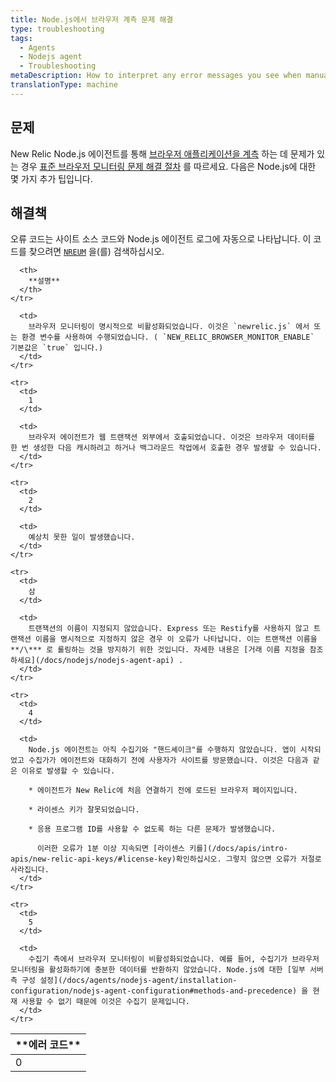 ```yaml
---
title: Node.js에서 브라우저 계측 문제 해결
type: troubleshooting
tags:
  - Agents
  - Nodejs agent
  - Troubleshooting
metaDescription: How to interpret any error messages you see when manually inserting the browser agent with New Relic's Node.js agent.
translationType: machine
---
```


## 문제

New Relic Node.js 에이전트를 통해 [브라우저 애플리케이션을 계측](/docs/nodejs/page-load-timing-in-nodejs) 하는 데 문제가 있는 경우 [표준 브라우저 모니터링 문제 해결 절차](/docs/new-relic-browser/troubleshooting-page-view-monitoring) 를 따르세요. 다음은 Node.js에 대한 몇 가지 추가 팁입니다.

## 해결책

오류 코드는 사이트 소스 코드와 Node.js 에이전트 로그에 자동으로 나타납니다. 이 코드를 찾으려면 [`NREUM`](/docs/new-relic-browser/troubleshooting-page-view-monitoring#javascript) 을(를) 검색하십시오.

<table>
  <thead>
    <tr>
      <th width={100}>
        **에러 코드**
      </th>

      <th>
        **설명**
      </th>
    </tr>
  </thead>

  <tbody>
    <tr>
      <td>
        0
      </td>

      <td>
        브라우저 모니터링이 명시적으로 비활성화되었습니다. 이것은 `newrelic.js` 에서 또는 환경 변수를 사용하여 수행되었습니다. ( `NEW_RELIC_BROWSER_MONITOR_ENABLE` 기본값은 `true` 입니다.)
      </td>
    </tr>

    <tr>
      <td>
        1
      </td>

      <td>
        브라우저 에이전트가 웹 트랜잭션 외부에서 호출되었습니다. 이것은 브라우저 데이터를 한 번 생성한 다음 캐시하려고 하거나 백그라운드 작업에서 호출한 경우 발생할 수 있습니다.
      </td>
    </tr>

    <tr>
      <td>
        2
      </td>

      <td>
        예상치 못한 일이 발생했습니다.
      </td>
    </tr>

    <tr>
      <td>
        삼
      </td>

      <td>
        트랜잭션의 이름이 지정되지 않았습니다. Express 또는 Restify를 사용하지 않고 트랜잭션 이름을 명시적으로 지정하지 않은 경우 이 오류가 나타납니다. 이는 트랜잭션 이름을 **/\*** 로 롤링하는 것을 방지하기 위한 것입니다. 자세한 내용은 [거래 이름 지정을 참조하세요](/docs/nodejs/nodejs-agent-api) .
      </td>
    </tr>

    <tr>
      <td>
        4
      </td>

      <td>
        Node.js 에이전트는 아직 수집기와 "핸드셰이크"를 수행하지 않았습니다. 앱이 시작되었고 수집가가 에이전트와 대화하기 전에 사용자가 사이트를 방문했습니다. 이것은 다음과 같은 이유로 발생할 수 있습니다.

        * 에이전트가 New Relic에 처음 연결하기 전에 로드된 브라우저 페이지입니다.

        * 라이센스 키가 잘못되었습니다.

        * 응용 프로그램 ID를 사용할 수 없도록 하는 다른 문제가 발생했습니다.

          이러한 오류가 1분 이상 지속되면 [라이센스 키를](/docs/apis/intro-apis/new-relic-api-keys/#license-key)확인하십시오. 그렇지 않으면 오류가 저절로 사라집니다.
      </td>
    </tr>

    <tr>
      <td>
        5
      </td>

      <td>
        수집기 측에서 브라우저 모니터링이 비활성화되었습니다. 예를 들어, 수집기가 브라우저 모니터링을 활성화하기에 충분한 데이터를 반환하지 않았습니다. Node.js에 대한 [일부 서버 측 구성 설정](/docs/agents/nodejs-agent/installation-configuration/nodejs-agent-configuration#methods-and-precedence) 을 현재 사용할 수 없기 때문에 이것은 수집기 문제입니다.
      </td>
    </tr>
  </tbody>
</table>